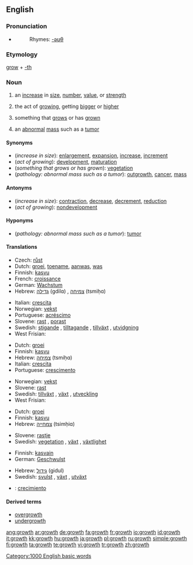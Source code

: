 {{wikipedia}}
==English==

===Pronunciation===
* {{audio|en-us-growth.ogg|Audio (US)}}
*: Rhymes: [[Rhymes:English:-əʊθ|-əʊθ]]

===Etymology===
[[grow]] + [[-th]]

===Noun===
{{en-noun}}

# an [[increase]] in [[size]], [[number]], [[value]], or [[strength]]
# {{biology}} the act of [[growing]], getting [[bigger]] or [[higher]]
# {{biology}} something that [[grow]]s or has [[grown]]
# {{pathology}} an [[abnormal]] [[mass]] such as a [[tumor]]

====Synonyms====
* (''increase in size''): [[enlargement]], [[expansion]], [[increase]], [[increment]]
* (''act of growing''): [[development]], [[maturation]]
* (''something that grows or has grown''): [[vegetation]]
* (''pathology: abnormal mass such as a tumor''): [[outgrowth]], [[cancer]], [[mass]]

====Antonyms====
* (''increase in size''): [[contraction]], [[decrease]], [[decrement]], [[reduction]]
* (''act of growing''): [[nondevelopment]]

====Hyponyms====
* (''pathology: abnormal mass such as a tumor''): [[tumor]]

====Translations====
{{trans-top|increase in size}}
* Czech: [[růst]] {{m}}
* Dutch: [[groei]], [[toename]], [[aanwas]], [[was]]
* Finnish: [[kasvu]]
* French: [[croissance]] {{f}}
* German: [[Wachstum]] {{n}}
* Hebrew: [[גדילה]] (gdilɑ) {{f}}, [[צמיחה]] (tsmiḥɑ) {{f}}
{{trans-mid}}
* Italian: [[crescita]] {{f}}
* Norwegian: [[vekst]] {{m}}
* Portuguese: [[acréscimo]] {{m}}
* Slovene: [[rast]] {{f}}, [[porast]] {{f}}
* Swedish: [[stigande]] {{n}}, [[tilltagande]] {{n}}, [[tillväxt]] {{c}}, [[utvidgning]] {{c}}
* West Frisian: {{t|fy|groei|c}} {{t|fy|oanwaaks|c}}
{{trans-bottom}}

{{trans-top|act of growing}}
* Dutch: [[groei]]
* Finnish: [[kasvu]]
* Hebrew: [[צמיחה]] (tsmiḥɑ) {{f}}
* Italian: [[crescita]] {{f}}
* Portuguese: [[crescimento]] {{m}}
{{trans-mid}}
* Norwegian: [[vekst]]
* Slovene: [[rast]] {{f}}
* Swedish: [[tillväxt]] {{c}}, [[växt]] {{c}}, [[utveckling]] {{c}}
* West Frisian: {{t|fy|groei|c}} {{t|fy|oanwaaks|c}}
{{trans-bottom}}

{{trans-top|something that grows or has grown}}
* Dutch: [[groei]]
* Finnish: [[kasvu]]
* Hebrew: [[צמחייה]] (tsimḥiɑ) {{f}}
{{trans-mid}}
* Slovene: [[rastje]] {{n}}
* Swedish: [[vegetation]] {{c}}, [[växt]] {{c}}, [[växtlighet]] {{c}}
{{trans-bottom}}

{{trans-top|pathology: abnormal mass such as a tumor}}
* Finnish: [[kasvain]]
* German: [[Geschwulst]] {{f}}
{{trans-mid}}
* Hebrew: [[גידול]] (gidul) {{m}}
* Swedish: [[svulst]] {{c}}, [[växt]] {{c}}, [[utväxt]] {{c}}
{{trans-bottom}}

{{checktrans}}
* {{ttbc|Spanish}}: [[crecimiento]]

====Derived terms====
* [[overgrowth]]
* [[undergrowth]]

[[Category:1000 English basic words]]

[[ang:growth]]
[[ar:growth]]
[[de:growth]]
[[fa:growth]]
[[fr:growth]]
[[io:growth]]
[[id:growth]]
[[it:growth]]
[[kk:growth]]
[[hu:growth]]
[[ja:growth]]
[[pl:growth]]
[[ru:growth]]
[[simple:growth]]
[[fi:growth]]
[[ta:growth]]
[[te:growth]]
[[vi:growth]]
[[tr:growth]]
[[zh:growth]]